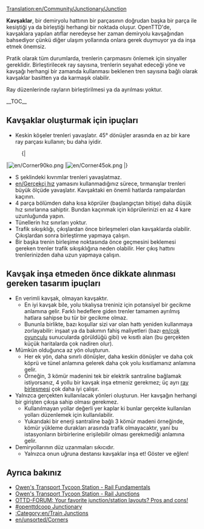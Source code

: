 [[Translation:en/Community/Junctionary/Junction]]
{{en/junctionsmenu}}{{tr/İçindekiler}}

'''Kavşaklar''', bir demiryolu hattının bir parçasının doğrudan başka bir parça ile kesiştiği ya da birleştiği herhangi bir noktada oluşur. OpenTTD'de, kavşaklara yapılan atıflar neredeyse her zaman demiryolu kavşağından bahsediyor çünkü diğer ulaşım yollarında onlara gerek duymuyor ya da inşa etmek önemsiz.

Pratik olarak tüm durumlarda, trenlerin çarpmasını önlemek için sinyaller gereklidir. Birleştirilecek ray sayısına, trenlerin seyahat edeceği yöne ve kavşağı herhangi bir zamanda kullanması beklenen tren sayısına bağlı olarak kavşaklar basitten ya da karmaşık olabilir.

Ray düzenlerinde rayların birleştirilmesi ya da ayrılması yoktur.

__TOC__

==Kavşaklar oluşturmak için ipuçları==

* Keskin köşeler trenleri yavaşlatır. 45° dönüşler arasında en az bir kare ray parçası kullanın; bu daha iyidir.
:{|
|[[File:en/Corner90ko.png]]
|[[File:en/Corner45ok.png]]
|}
* S şeklindeki kıvrımlar trenleri yavaşlatmaz.
* [[en/Gerçekçi hız]] yamasını kullanmadığınız sürece, tırmanışlar trenleri büyük ölçüde yavaşlatır. Kavşaktaki en önemli hatlarda rampalardan kaçının.
* 4 parça bölümden daha kısa köprüler (başlangıçtan bitişe) daha düşük hız sınırlarına sahiptir. Bundan kaçınmak için köprülerinizi en az 4 kare uzunluğunda yapın.
* Tünellerin hız sınırları yoktur.
* Trafik sıkışıklığı, çıkışlardan önce birleşmeleri olan kavşaklarda olabilir. Çıkışlardan sonra birleştirme yapmaya çalışın.
* Bir başka trenin birleşime noktasında önce geçmesini beklemesi gereken trenler trafik sıkışıklığına neden olabilir. Her çıkış hattını trenlerinizden daha uzun yapmaya çalışın.

==Kavşak inşa etmeden önce dikkate alınması gereken tasarım ipuçları==
* En verimli kavşak, olmayan kavşaktır.
** En iyi kavşak bile, yolu tıkalıysa treniniz için potansiyel bir gecikme anlamına gelir. Farklı hedeflere giden trenler tamamen ayrılmış hatlara sahipse bu tür bir gecikme olmaz.
** Bununla birlikte, bazı koşullar sizi var olan hattı yeniden kullanmaya zorlayabilir: inşaat ya da bakımın fahiş maliyetleri (bazı [[en/çok oyunculu]] sunucularda görüldüğü gibi) ve kısıtlı alan (bu gerçekten küçük haritalarda çok nadiren olur).
* Mümkün olduğunca az yön oluşturun.
** Her ek yön, daha sınırlı dönüşler, daha keskin dönüşler ve daha çok köprü ve tünel anlamına gelerek daha çok yolu kısıtlamanız anlamına gelir.
** Örneğin, 3 kömür madenini tek bir elektrik santraline bağlamak istiyorsanız, 4 yollu bir kavşak inşa etmeniz gerekmez; üç ayrı [[en/Community/Junctionary/Line Merge|ray birleşmesi]] çok daha iyi çalışır.
* Yalnızca gerçekten kullanılacak yönleri oluşturun. Her kavşağın herhangi bir girişten çıkışa sahip olması gerekmez.
** Kullanılmayan yollar değerli yer kaplar ki bunlar gerçekte kullanılan yolları düzenlemek için kullanılabilir.
** Yukarıdaki bir enerji santraline bağlı 3 kömür madeni örneğinde, kömür yükleme durakları arasında trafik olmayacaktır, yani bu istasyonların birbirlerine erişilebilir olması gerekmediği anlamına gelir.
* Demiryollarının düz uzanmaları sıkıcıdır.
** Yalnızca onun uğruna destansı kavşaklar inşa et! Göster ve eğlen!

==Ayrıca bakınız==
* [http://www.transporttycoon.net/rail Owen's Transport Tycoon Station - Rail Fundamentals]
* [http://www.transporttycoon.net/junctions Owen's Transport Tycoon Station - Rail Junctions]
* [http://www.tt-forums.net/viewtopic.php?p=251709#251709 OTTD-FORUM: Your favorite junction/station layouts? Pros and cons!]
* [http://wiki.openttdcoop.org/Junctionary #openttdcoop Junctionary]
* [[:Category:en/Train Junctions]]
* [[en/unsorted/Corners]]
